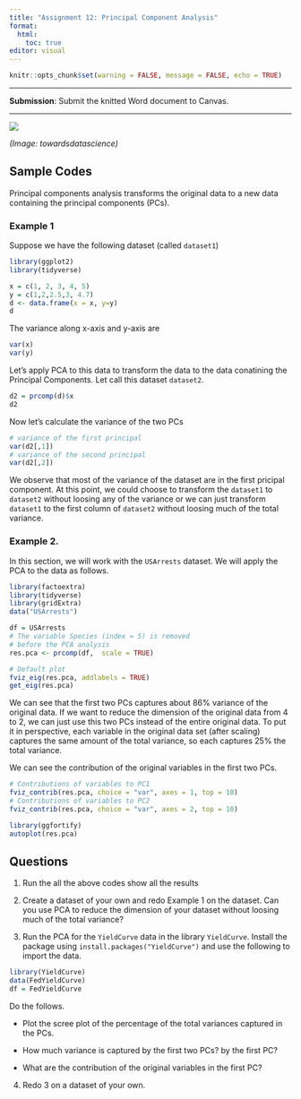 ```yaml
---
title: "Assignment 12: Principal Component Analysis"
format: 
  html: 
    toc: true
editor: visual
---
```


```r
knitr::opts_chunk$set(warning = FALSE, message = FALSE, echo = TRUE)
```

------------------------------------------------------------------------

**Submission**: Submit the knitted Word document to Canvas.

------------------------------------------------------------------------

![](17.png)

*(Image: towardsdatascience)*

## Sample Codes

Principal components analysis transforms the original data to a new data containing the  principal components (PCs). 

### Example 1

Suppose we have the following dataset (called `dataset1`)


```r
library(ggplot2)
library(tidyverse) 

x = c(1, 2, 3, 4, 5)
y = c(1,2,2.5,3, 4.7)
d <- data.frame(x = x, y=y)
d
```


The variance along x-axis and y-axis are

```r
var(x)
var(y)
```

Let's apply PCA to this data to transform the data to the data conatining the Principal Components. Let call this dataset `dataset2`.

```r
d2 = prcomp(d)$x
d2
```
Now let's calculate the variance of the two PCs

```r
# variance of the first principal
var(d2[,1])
# variance of the second principal
var(d2[,2])
```
We observe that most of the variance of the dataset are in the first pricipal component. At this point, we could choose to transform the `dataset1` to `dataset2` without loosing any of the variance or we can just transform `dataset1` to the first column of `dataset2` without loosing much of the total variance. 

### Example 2. 


In this section, we will work with the `USArrests` dataset. We will apply the PCA to the data as follows.

```r
library(factoextra)
library(tidyverse)  
library(gridExtra)
data("USArrests")

df = USArrests
# The variable Species (index = 5) is removed
# before the PCA analysis
res.pca <- prcomp(df,  scale = TRUE)

# Default plot
fviz_eig(res.pca, addlabels = TRUE)
get_eig(res.pca)
```

We can see that the first two PCs captures about 86% variance of the original data. If we want to reduce the dimension of the original data from 4 to 2, we can just use this two PCs instead of the entire original data.  To put it in perspective, each variable in the original data set (after scaling) captures the same amount of the total variance, so each captures 25% the total variance. 

We can see the contribution of the original variables in the first two PCs. 

```r
# Contributions of variables to PC1
fviz_contrib(res.pca, choice = "var", axes = 1, top = 10)
# Contributions of variables to PC2
fviz_contrib(res.pca, choice = "var", axes = 2, top = 10)

```

```r
library(ggfortify)
autoplot(res.pca)
```



## Questions

1.  Run the all the above codes show all the results

2. Create a dataset of your own and redo Example 1 on the dataset. Can you use PCA to reduce the dimension of your dataset without loosing much of the total variance?

3.  Run the PCA for the `YieldCurve` data in the library `YieldCurve`.  Install the package using `install.packages("YieldCurve")` and use the following to import the data. 

```r
library(YieldCurve)
data(FedYieldCurve)
df = FedYieldCurve
```

Do the follows. 

- Plot the scree plot of the percentage of the total variances captured in the PCs. 

- How much variance is captured by the first two PCs? by the first PC?

- What are the contribution of the original variables in the first PC?

4. Redo 3 on a dataset of your own. 


